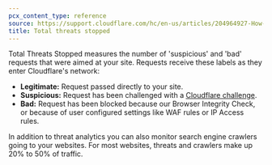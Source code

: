 ```yaml
---
pcx_content_type: reference
source: https://support.cloudflare.com/hc/en-us/articles/204964927-How-does-Cloudflare-calculate-Total-threats-stopped-
title: Total threats stopped
---
```


Total Threats Stopped measures the number of 'suspicious' and 'bad' requests that were aimed at your site. Requests receive these labels as they enter Cloudflare's network:

- **Legitimate:** Request passed directly to your site.
- **Suspicious:** Request has been challenged with a [Cloudflare challenge](/cloudflare-challenges/).
- **Bad:** Request has been blocked because our Browser Integrity Check, or because of user configured settings like WAF rules or IP Access rules.

In addition to threat analytics you can also monitor search engine crawlers going to your websites. For most websites, threats and crawlers make up 20% to 50% of traffic.
